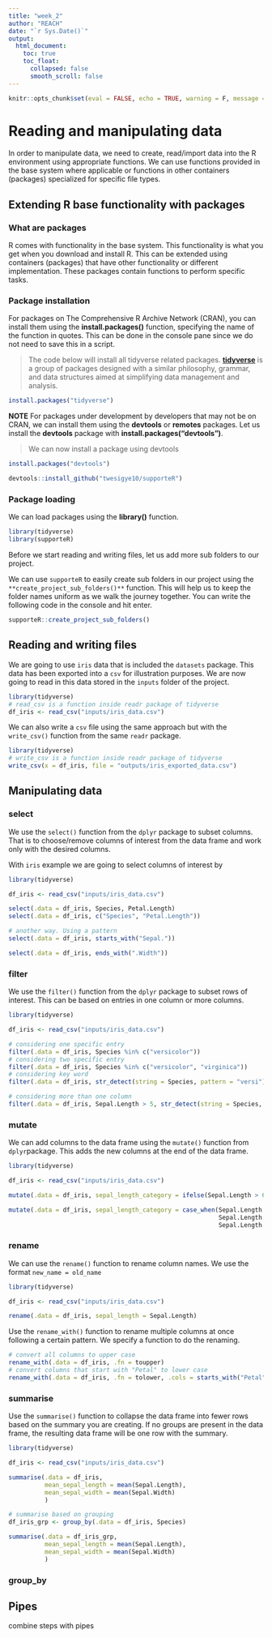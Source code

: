 ```yaml
---
title: "week_2"
author: "REACH"
date: "`r Sys.Date()`"
output:
  html_document:
    toc: true
    toc_float:
      collapsed: false
      smooth_scroll: false
---
```


```r
knitr::opts_chunk$set(eval = FALSE, echo = TRUE, warning = F, message = F, results = "hide")
```

# Reading and manipulating data

In order to manipulate data, we need to create, read/import data into the R environment using appropriate functions.
We can use functions provided in the base system where applicable or functions in other containers (packages) specialized for specific file types. 

## Extending R base functionality with packages

### What are packages
R comes with functionality in the base system. This functionality is what you get when you download and install R.
This can be extended using containers (packages) that have other functionality or different implementation. These packages contain functions to perform specific tasks.

### Package installation

For packages on The Comprehensive R Archive Network (CRAN), you can install them using the **install.packages()** function, specifying the name of the function in quotes. This can be done in the console pane since we do not need to save this in a script.

> The code below will install all tidyverse related packages.
**[tidyverse](https://www.tidyverse.org/)** is a group of packages designed with a similar philosophy, grammar, and data structures aimed at simplifying data management and analysis.

```r
install.packages("tidyverse")
```

**NOTE** For packages under development by developers that may not be on CRAN, we can install them using the **devtools** or **remotes** packages. Let us install the **devtools** package with **install.packages("devtools")**.

> We can now install a package using devtools

```r
install.packages("devtools")

devtools::install_github("twesigye10/supporteR")

```

### Package loading

We can load packages using the **library()** function. 

```r
library(tidyverse)
library(supporteR)

```

Before we start reading and writing files, let us add more sub folders to our project.

We can use `supporteR` to easily create sub folders in our project using the  `**create_project_sub_folders()**` function. This will help us to keep the folder names uniform as we walk the journey together. You can write the following code in the console and hit enter.

```r
supporteR::create_project_sub_folders()
```

## Reading and writing files

We are going to use `iris` data that is included the `datasets` package. This data has been exported into a `csv` for illustration purposes. We are now going to read in this data stored in the `inputs` folder of the project.

```r
library(tidyverse)
# read_csv is a function inside readr package of tidyverse
df_iris <- read_csv("inputs/iris_data.csv")

```

We can also write a `csv` file using the same approach but with the `write_csv()` function from the same `readr` package.

```r
library(tidyverse)
# write_csv is a function inside readr package of tidyverse
write_csv(x = df_iris, file = "outputs/iris_exported_data.csv")

```

## Manipulating data

### select

We use the `select()` function from the `dplyr` package to subset columns. That is to choose/remove columns of interest from the data frame and work only with the desired columns.

With `iris` example we are going to select columns of interest by

```r
library(tidyverse)

df_iris <- read_csv("inputs/iris_data.csv")

select(.data = df_iris, Species, Petal.Length)
select(.data = df_iris, c("Species", "Petal.Length"))

# another way. Using a pattern
select(.data = df_iris, starts_with("Sepal."))

select(.data = df_iris, ends_with(".Width"))

```

### filter

We use the `filter()` function from the `dplyr` package to subset rows of interest. This can be based on entries in one column or more columns.

```r
library(tidyverse)

df_iris <- read_csv("inputs/iris_data.csv")

# considering one specific entry
filter(.data = df_iris, Species %in% c("versicolor"))
# considering two specific entry
filter(.data = df_iris, Species %in% c("versicolor", "virginica"))
# considering key word
filter(.data = df_iris, str_detect(string = Species, pattern = "versi"))

# considering more than one column
filter(.data = df_iris, Sepal.Length > 5, str_detect(string = Species, pattern = "versi"))

```
    
### mutate

We can add columns to the data frame using the `mutate()` function from `dplyr`package.
This adds the new columns at the end of the data frame.

```r
library(tidyverse)

df_iris <- read_csv("inputs/iris_data.csv")

mutate(.data = df_iris, sepal_length_category = ifelse(Sepal.Length > 6, "greater_than_6", "less_than_6"))

mutate(.data = df_iris, sepal_length_category = case_when(Sepal.Length < 5 ~ "cat_less_than_5",
                                                          Sepal.Length < 7 ~ "cat_5_6",
                                                          Sepal.Length >= 7 ~ "cat_7+"))
```

### rename

We can use the `rename()` function to rename column names. We use the format `new_name = old_name`

```r
library(tidyverse)

df_iris <- read_csv("inputs/iris_data.csv")

rename(.data = df_iris, sepal_length = Sepal.Length)

```

Use the `rename_with()` function to rename multiple columns at once following a certain pattern. We specify a function to do the renaming.

```r
# convert all columns to upper case
rename_with(.data = df_iris, .fn = toupper)
# convert columns that start with "Petal" to lower case
rename_with(.data = df_iris, .fn = tolower, .cols = starts_with("Petal"))
```

### summarise

Use the `summarise()` function to collapse the data frame into fewer rows based on the summary you are creating. If no groups are present in the data frame, the resulting data frame will be one row with the summary.

```r
library(tidyverse)

df_iris <- read_csv("inputs/iris_data.csv")

summarise(.data = df_iris, 
          mean_sepal_length = mean(Sepal.Length),
          mean_sepal_width = mean(Sepal.Width)
          )

# summarise based on grouping
df_iris_grp <- group_by(.data = df_iris, Species)

summarise(.data = df_iris_grp, 
          mean_sepal_length = mean(Sepal.Length),
          mean_sepal_width = mean(Sepal.Width)
          )

```


### group_by

## Pipes

combine steps with pipes
